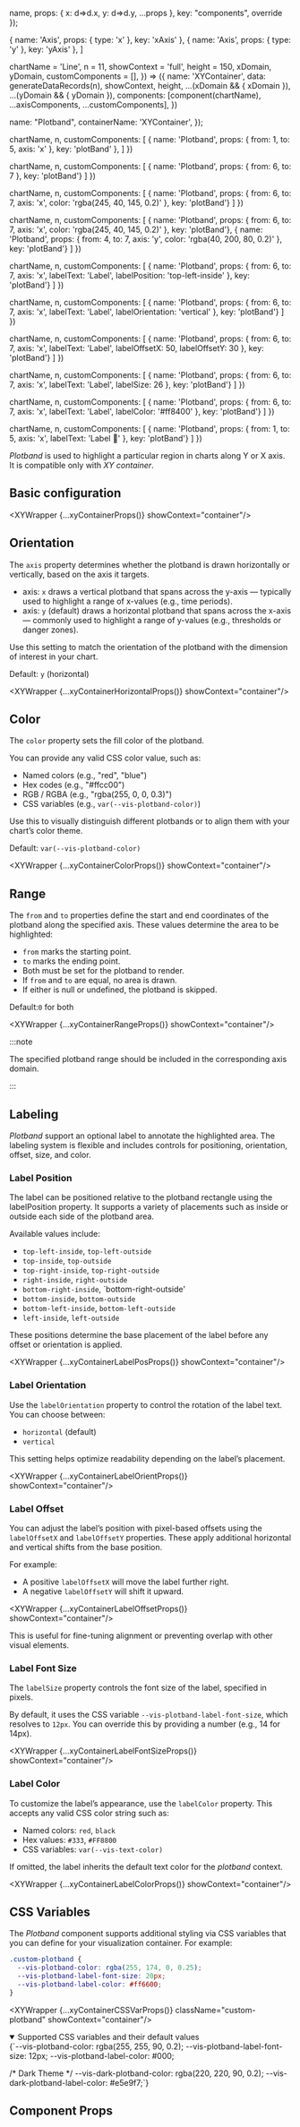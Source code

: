 

  name,
  props: { x: d=>d.x, y: d=>d.y, ...props },
  key: "components",
  override
});

  { name: 'Axis', props: { type: 'x' }, key: 'xAxis' },
  { name: 'Axis', props: { type: 'y' }, key: 'yAxis' },
]

  chartName = 'Line',
  n = 11,
  showContext = 'full',
  height = 150,
  xDomain,
  yDomain,
  customComponents = [],
}) => ({
  name: 'XYContainer',
  data: generateDataRecords(n),
  showContext,
  height,
  ...(xDomain && { xDomain }),
  ...(yDomain && { yDomain }),
  components: [component(chartName), ...axisComponents, ...customComponents],
})

  name: "Plotband",
  containerName: 'XYContainer',
});

  chartName,
  n,
  customComponents: [
    { name: 'Plotband', props: { from: 1, to: 5, axis: 'x' }, key: 'plotBand' },
  ]
})

  chartName,
  n,
  customComponents: [
    { name: 'Plotband', props: { from: 6, to: 7 }, key: 'plotBand'}
  ]
})

  chartName,
  n,
  customComponents: [
    { name: 'Plotband', props: { from: 6, to: 7, axis: 'x', color: 'rgba(245, 40, 145, 0.2)' }, key: 'plotBand'}
  ]
})

  chartName,
  n,
  customComponents: [
    { name: 'Plotband', props: { from: 6, to: 7, axis: 'x', color: 'rgba(245, 40, 145, 0.2)' }, key: 'plotBand'},
    { name: 'Plotband', props: { from: 4, to: 7, axis: 'y', color: 'rgba(40, 200, 80, 0.2)' }, key: 'plotBand'}
  ]
})

  chartName,
  n,
  customComponents: [
    { name: 'Plotband', props: { from: 6, to: 7, axis: 'x', labelText: 'Label', labelPosition: 'top-left-inside' }, key: 'plotBand'}
  ]
})

  chartName,
  n,
  customComponents: [
    { name: 'Plotband', props: { from: 6, to: 7, axis: 'x', labelText: 'Label', labelOrientation: 'vertical' }, key: 'plotBand'}
  ]
})

  chartName,
  n,
  customComponents: [
    { name: 'Plotband', props: { from: 6, to: 7, axis: 'x', labelText: 'Label', labelOffsetX: 50, labelOffsetY: 30 }, key: 'plotBand'}
  ]
})

  chartName,
  n,
  customComponents: [
    { name: 'Plotband', props: { from: 6, to: 7, axis: 'x', labelText: 'Label', labelSize: 26 }, key: 'plotBand'}
  ]
})

  chartName,
  n,
  customComponents: [
    { name: 'Plotband', props: { from: 6, to: 7, axis: 'x', labelText: 'Label', labelColor: '#ff8400' }, key: 'plotBand'}
  ]
})

  chartName,
  n,
  customComponents: [
    { name: 'Plotband', props: { from: 1, to: 5, axis: 'x', labelText: 'Label 🙂' }, key: 'plotBand'}
  ]
})


_Plotband_ is used to highlight a particular region in charts along Y or X axis. It is compatible only with _XY container_.

## Basic configuration

<XYWrapper {...xyContainerProps()} showContext="container"/>

## Orientation

The `axis` property determines whether the plotband is drawn horizontally or vertically, based on the axis it targets.
* axis: `x` draws a vertical plotband that spans across the y-axis — typically used to highlight a range of x-values (e.g., time periods).
* axis: `y` (default) draws a horizontal plotband that spans across the x-axis — commonly used to highlight a range of y-values (e.g., thresholds or danger zones).

Use this setting to match the orientation of the plotband with the dimension of interest in your chart.

Default: `y` (horizontal)

<XYWrapper {...xyContainerHorizontalProps()} showContext="container"/>

## Color

The `color` property sets the fill color of the plotband.

You can provide any valid CSS color value, such as:
* Named colors (e.g., "red", "blue")
* Hex codes (e.g., "#ffcc00")
* RGB / RGBA (e.g., "rgba(255, 0, 0, 0.3)")
* CSS variables (e.g., `var(--vis-plotband-color)`)

Use this to visually distinguish different plotbands or to align them with your chart’s color theme.

Default: `var(--vis-plotband-color)`

<XYWrapper {...xyContainerColorProps()} showContext="container"/>

## Range

The `from` and `to` properties define the start and end coordinates of the plotband along the specified axis. These values determine the area to be highlighted:
* `from` marks the starting point.
* `to` marks the ending point.
* Both must be set for the plotband to render.
* If `from` and `to` are equal, no area is drawn.
* If either is null or undefined, the plotband is skipped.

Default:`0` for both

<XYWrapper {...xyContainerRangeProps()} showContext="container"/>

:::note

The specified plotband range should be included in the corresponding axis domain.

:::

## Labeling

_Plotband_ support an optional label to annotate the highlighted area. The labeling system is flexible and includes controls for positioning, orientation, offset, size, and color.

### Label Position

The label can be positioned relative to the plotband rectangle using the labelPosition property. It supports a variety of placements such as inside or outside each side of the plotband area.

Available values include:
* `top-left-inside`, `top-left-outside`
* `top-inside`, `top-outside`
* `top-right-inside`, `top-right-outside`
* `right-inside`, `right-outside`
* `bottom-right-inside`, `bottom-right-outside'
* `bottom-inside`, `bottom-outside`
* `bottom-left-inside`, `bottom-left-outside`
* `left-inside`, `left-outside`

These positions determine the base placement of the label before any offset or orientation is applied.

<XYWrapper {...xyContainerLabelPosProps()} showContext="container"/>

### Label Orientation

Use the `labelOrientation` property to control the rotation of the label text. You can choose between:

* `horizontal` (default)
* `vertical`

This setting helps optimize readability depending on the label’s placement.

<XYWrapper {...xyContainerLabelOrientProps()} showContext="container"/>

### Label Offset

You can adjust the label’s position with pixel-based offsets using the `labelOffsetX` and `labelOffsetY` properties. These apply additional horizontal and vertical shifts from the base position.

For example:
* A positive `labelOffsetX` will move the label further right.
* A negative `labelOffsetY` will shift it upward.

<XYWrapper {...xyContainerLabelOffsetProps()} showContext="container"/>

This is useful for fine-tuning alignment or preventing overlap with other visual elements.

### Label Font Size

The `labelSize` property controls the font size of the label, specified in pixels.

By default, it uses the CSS variable `--vis-plotband-label-font-size`, which resolves to `12px`. You can override this by providing a number (e.g., 14 for 14px).

<XYWrapper {...xyContainerLabelFontSizeProps()} showContext="container"/>

### Label Color

To customize the label’s appearance, use the `labelColor` property. This accepts any valid CSS color string such as:
* Named colors: `red`, `black`
* Hex values: `#333`, `#FF8800`
* CSS variables: `var(--vis-text-color)`

If omitted, the label inherits the default text color for the _plotband_ context.

<XYWrapper {...xyContainerLabelColorProps()} showContext="container"/>

## CSS Variables
The _Plotband_ component supports additional styling via CSS variables that you can define for your visualization container. For example:

```css title="styles.css"
.custom-plotband {
  --vis-plotband-color: rgba(255, 174, 0, 0.25);
  --vis-plotband-label-font-size: 20px;
  --vis-plotband-label-color: #ff6600;
}
```

<XYWrapper {...xyContainerCSSVarProps()} className="custom-plotband" showContext="container"/>

<details open>
  <summary>Supported CSS variables and their default values</summary>

<CodeBlock language="css">
  {`--vis-plotband-color: rgba(255, 255, 90, 0.2);
  --vis-plotband-label-font-size: 12px;
  --vis-plotband-label-color: #000;

/* Dark Theme */
  --vis-dark-plotband-color: rgba(220, 220, 90, 0.2);
  --vis-dark-plotband-label-color: #e5e9f7;`}
</CodeBlock>

</details>

## Component Props
<PropsTable name='VisPlotband'></PropsTable>
